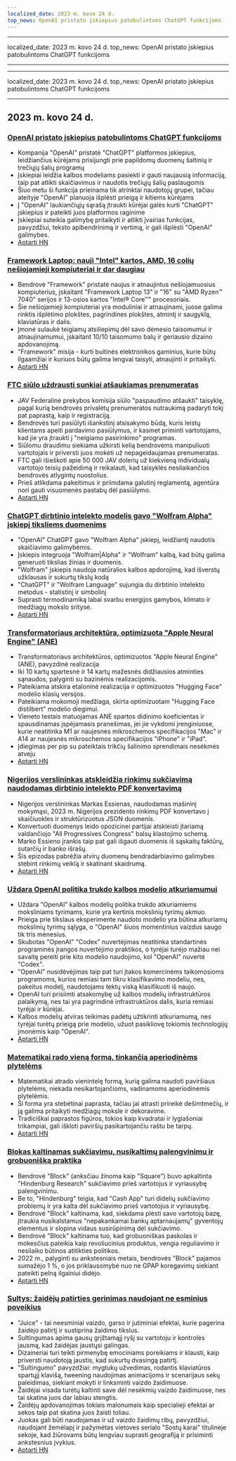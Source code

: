 ```yaml
---
localized_date: 2023 m. kovo 24 d.
top_news: OpenAI pristato įskiepius patobulintoms ChatGPT funkcijoms
---
```


---

localized_date: 2023 m. kovo 24 d.
top_news: OpenAI pristato įskiepius patobulintoms ChatGPT funkcijoms

---

---

localized_date: 2023 m. kovo 24 d.
top_news: OpenAI pristato įskiepius patobulintoms ChatGPT funkcijoms

---



<CallToAction />

<Steps>

## 2023 m. kovo 24 d.

### [OpenAI pristato įskiepius patobulintoms ChatGPT funkcijoms](https://openai.com/blog/chatgpt-plugins)

- Kompanija "OpenAI" pristatė "ChatGPT" platformos įskiepius, leidžiančius kūrėjams prisijungti prie papildomų duomenų šaltinių ir trečiųjų šalių programų
- Įskiepiai leidžia kalbos modeliams pasiekti ir gauti naujausią informaciją, taip pat atlikti skaičiavimus ir naudotis trečiųjų šalių paslaugomis
- Šiuo metu ši funkcija prieinama tik atrinktai naudotojų grupei, tačiau ateityje "OpenAI" planuoja išplėsti prieigą ir kitiems kūrėjams
- Į "OpenAI" laukiančiųjų sąrašą įtraukti kūrėjai galės kurti "ChatGPT" įskiepius ir pateikti juos platformos raginime
- Įskiepiai suteikia galimybę pritaikyti ir atlikti įvairias funkcijas, pavyzdžiui, teksto apibendrinimą ir vertimą, ir gali išplėsti "OpenAI" galimybes.
- [Aptarti HN](http://news.ycombinator.com/item?id=35277677)

### [Framework Laptop: nauji "Intel" kartos, AMD, 16 colių nešiojamieji kompiuteriai ir dar daugiau](https://frame.work/)

- Bendrovė "Framework" pristatė naujus ir atnaujintus nešiojamuosius kompiuterius, įskaitant "Framework Laptop 13" ir "16" su "AMD Ryzen™ 7040" serijos ir 13-osios kartos "Intel® Core™" procesoriais.
- Šie nešiojamieji kompiuteriai yra moduliniai ir atnaujinami, juose galima rinktis išplėtimo plokštes, pagrindines plokštes, atmintį ir saugyklą, klaviatūras ir dalis.
- Įmonė sulaukė teigiamų atsiliepimų dėl savo dėmesio taisomumui ir atnaujinamumui, įskaitant 10/10 taisomumo balų ir geriausio dizaino apdovanojimą.
- "Framework" misija - kurti buitinės elektronikos gaminius, kurie būtų ilgaamžiai ir kuriuos būtų galima lengvai taisyti, atnaujinti ir pritaikyti.
- [Aptarti HN](http://news.ycombinator.com/item?id=35277660)

### [FTC siūlo uždrausti sunkiai atšaukiamas prenumeratas](https://www.theverge.com/2023/3/23/23652373/ftc-click-to-cancel-subscription-service-dark-patterns-ban)

- JAV Federalinė prekybos komisija siūlo "paspaudimo atšaukti" taisyklę, pagal kurią bendrovės privalėtų prenumeratos nutraukimą padaryti tokį pat paprastą, kaip ir registraciją.
- Bendrovės turi pasiūlyti išankstinį atsisakymo būdą, kuris leistų klientams apeiti pardavimo pasiūlymus, ir kasmet priminti vartotojams, kad jie yra įtraukti į "neigiamo pasirinkimo" programas.
- Siūlomu draudimu siekiama užkirsti kelią bendrovėms manipuliuoti vartotojais ir priversti juos mokėti už nepageidaujamas prenumeratas.
- FTC gali išieškoti apie 50 000 JAV dolerių už kiekvieną individualų vartotojo teisių pažeidimą ir reikalauti, kad taisyklės nesilaikančios bendrovės atlygintų nuostolius.
- Prieš atlikdama pakeitimus ir priimdama galutinį reglamentą, agentūra nori gauti visuomenės pastabų dėl pasiūlymo.
- [Aptarti HN](http://news.ycombinator.com/item?id=35274519)

### [ChatGPT dirbtinio intelekto modelis gavo "Wolfram Alpha" įskiepį tiksliems duomenims](https://writings.stephenwolfram.com/2023/03/chatgpt-gets-its-wolfram-superpowers/)

- "OpenAI" ChatGPT gavo "Wolfram Alpha" įskiepį, leidžiantį naudotis skaičiavimo galimybėmis.
- Įskiepis integruoja "Wolfram|Alpha" ir "Wolfram" kalbą, kad būtų galima generuoti tikslias žinias ir duomenis.
- "Wolfram" įskiepis naudoja natūralios kalbos apdorojimą, kad išverstų užklausas ir sukurtų tikslų kodą
- "ChatGPT" ir "Wolfram Language" sujungia du dirbtinio intelekto metodus - statistinį ir simbolinį
- Suprasti termodinamiką labai svarbu energijos gamybos, klimato ir medžiagų mokslo srityse.
- [Aptarti HN](http://news.ycombinator.com/item?id=35277925)

### [Transformatoriaus architektūra, optimizuota "Apple Neural Engine" (ANE)](https://github.com/apple/ml-ane-transformers)

- Transformatoriaus architektūros, optimizuotos "Apple Neural Engine" (ANE), pavyzdinė realizacija
- Iki 10 kartų spartesnė ir 14 kartų mažesnės didžiausios atminties sąnaudos, palyginti su bazinėmis realizacijomis.
- Pateikiama atskira etaloninė realizacija ir optimizuotos "Hugging Face" modelio klasių versijos.
- Pateikiama mokomoji medžiaga, skirta optimizuotam "Hugging Face distilbert" modelio diegimui.
- Vieneto testais matuojamas ANE spartos didinimo koeficientas ir spausdinamas įspėjamasis pranešimas, jei jie vykdomi įrenginiuose, kurie neatitinka M1 ar naujesnės mikroschemos specifikacijos "Mac" ir A14 ar naujesnės mikroschemos specifikacijos "iPhone" ir "iPad".
- Įdiegimas per pip su pateiktais trikčių šalinimo sprendimais nesėkmės atveju
- [Aptarti HN](http://news.ycombinator.com/item?id=35282325)

### [Nigerijos verslininkas atskleidžia rinkimų sukčiavimą naudodamas dirbtinio intelekto PDF konvertavimą](https://markessien.com/posts/drama_of_transcription/)

- Nigerijos verslininkas Markas Essienas, naudodamas mašininį mokymąsi, 2023 m. Nigerijos prezidento rinkimų PDF konvertavo į skaičiuokles ir struktūrizuotus JSON duomenis.
- Konvertuoti duomenys leido opozicinei partijai atskleisti įtariamą valdančiojo "All Progressives Congress" balsų klastojimo schemą.
- Marko Essieno įrankis taip pat gali išgauti duomenis iš sąskaitų faktūrų, sutarčių ir banko išrašų.
- Šis epizodas pabrėžia atvirų duomenų bendradarbiavimo galimybes stebint rinkimų veiklą ir skatinant skaidrumą.
- [Aptarti HN](http://news.ycombinator.com/item?id=35272227)

### [Uždara OpenAI politika trukdo kalbos modelio atkuriamumui](https://aisnakeoil.substack.com/p/openais-policies-hinder-reproducible)

- Uždara "OpenAI" kalbos modelių politika trukdo atkuriamiems moksliniams tyrimams, kurie yra kertinis mokslinių tyrimų akmuo.
- Prieiga prie tikslaus eksperimente naudoto modelio yra būtina atkuriamų mokslinių tyrimų sąlyga, o "OpenAI" šiuos momentinius vaizdus saugo tik tris mėnesius.
- Skubotas "OpenAI" "Codex" nuvertėjimas neatitinka standartinės programinės įrangos nuvertėjimo praktikos, o tyrėjai turėjo mažiau nei savaitę pereiti prie kito modelio naudojimo, kol "OpenAI" nuvertė "Codex".
- "OpenAI" nusidėvėjimas taip pat turi įtakos komercinėms taikomosioms programoms, kurios remiasi tam tikru klasifikavimo modeliu, nes, pakeitus modelį, naudotojams tektų viską klasifikuoti iš naujo.
- OpenAI turi prisiimti atsakomybę už kalbos modelių infrastruktūros palaikymą, nes tai yra pagrindinė infrastruktūros dalis, kuria remiasi tyrėjai ir kūrėjai.
- Kalbos modelių atviras teikimas padėtų užtikrinti atkuriamumą, nes tyrėjai turėtų prieigą prie modelio, užuot pasikliovę tokiomis technologijų įmonėmis kaip "OpenAI".
- [Aptarti HN](http://news.ycombinator.com/item?id=35269304)

### [Matematikai rado vieną formą, tinkančią aperiodinėms plytelėms](https://www.newscientist.com/article/2365363-mathematicians-discover-shape-that-can-tile-a-wall-and-never-repeat/)

- Matematikai atrado vienintelę formą, kurią galima naudoti paviršiaus plytelėms, niekada nesikartojančioms, vadinamoms aperiodinėmis plytelėmis.
- Ši forma yra stebėtinai paprasta, tačiau jai atrasti prireikė dešimtmečių, ir ją galima pritaikyti medžiagų moksle ir dekoravime.
- Tradiciškai paprastos figūros, tokios kaip kvadratai ir lygiašoniai trikampiai, gali iškloti paviršių pasikartojančiu raštu be tarpų.
- [Aptarti HN](http://news.ycombinator.com/item?id=35273707)

### [Blokas kaltinamas sukčiavimu, nusikaltimų palengvinimu ir grobuoniška praktika](https://hindenburgresearch.com/block/)

- Bendrovė "Block" (anksčiau žinoma kaip "Square") buvo apkaltinta "Hindenburg Research" sukčiavimo prieš vartotojus ir vyriausybę palengvinimu.
- Be to, "Hindenburg" teigia, kad "Cash App" turi didelių sukčiavimo problemų ir yra kalta dėl sukčiavimo prieš vartotojus ir vyriausybę.
- Bendrovė "Block" kaltinama, kad, siekdama plėsti savo vartotojų bazę, įtraukia nusikalstamus "nepakankamai bankų aptarnaujamų" gyventojų elementus ir slopina vidaus susirūpinimą dėl sukčiavimo.
- Bendrovė "Block" kaltinama tuo, kad grobuoniškas paskolas ir mokesčius pateikia kaip revoliucinius produktus, vengia reguliavimo ir nesilaiko būtinos atitikties politikos.
- 2022 m., palyginti su ankstesniais metais, bendrovės "Block" pajamos sumažėjo 1 %, o jos priklausomybė nuo ne GPAP koregavimų siekiant pateikti pelną ilgainiui didėjo.
- [Aptarti HN](http://news.ycombinator.com/item?id=35273782)

### [Sultys: žaidėjų patirties gerinimas naudojant ne esminius poveikius](https://garden.bradwoods.io/notes/design/juice)

- "Juice" - tai neesminiai vaizdo, garso ir jutiminiai efektai, kurie pagerina žaidėjo patirtį ir sustiprina žaidimo tikslus.
- Sultingumas apima gausų grįžtamąjį ryšį su vartotoju ir kontrolės jausmą, kad žaidėjas jaustųsi galingas.
- Dizaineriai turi teikti pirmenybę emociniams poreikiams ir klausti, kaip priversti naudotoją jaustis, kad sukurtų dvasingą patirtį.
- "Sultingumo" pavyzdžiai: mygtukų užvedimas, rodantis klaviatūros spartųjį klavišą, tweening naudojimas animacijoms ir scenarijaus sekų paleidimas, siekiant mokyti ir linksminti vaizdo žaidimuose.
- Žaidėjai visada turėtų kaltinti save dėl nesėkmių vaizdo žaidimuose, nes tai skatina juos dar labiau stengtis.
- Žaidėjų apdovanojimas tokiais malonumais kaip specialieji efektai ar sekos taip pat skatina juos žaisti toliau.
- Juokas gali būti naudojamas ir už vaizdo žaidimų ribų, pavyzdžiui, naudojant žemėlapį ir pažymėtas vietoves serialo "Sostų karai" titulinėje sekoje, kad žiūrovams būtų lengviau suprasti geografiją ir prisiminti ankstesnius įvykius.
- [Aptarti HN](http://news.ycombinator.com/item?id=35273139)

</Steps>
